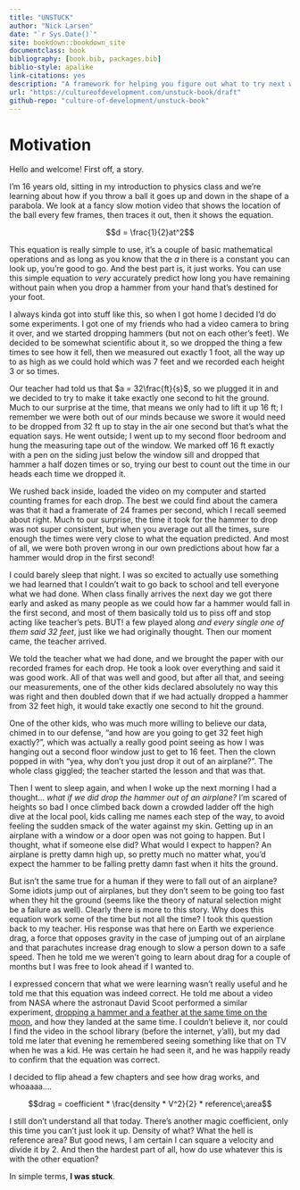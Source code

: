 ```yaml
--- 
title: "UNSTUCK"
author: "Nick Larsen"
date: "`r Sys.Date()`"
site: bookdown::bookdown_site
documentclass: book
bibliography: [book.bib, packages.bib]
biblio-style: apalike
link-citations: yes
description: "A framework for helping you figure out what to try next when things get tough."
url: "https://cultureofdevelopment.com/unstuck-book/draft"
github-repo: "culture-of-development/unstuck-book"
---
```


# Motivation {-}

Hello and welcome!  First off, a story.  

I'm 16 years old, sitting in my introduction to physics class and we're learning about how if you throw a ball it goes up and down in the shape of a parabola.  We look at a fancy slow motion video that shows the location of the ball every few frames, then traces it out, then it shows the equation.

$$d = \frac{1}{2}at^2$$

This equation is really simple to use, it's a couple of basic mathematical operations and as long as you know that the $a$ in there is a constant you can look up, you're good to go.  And the best part is, it just works.  You can use this simple equation to _very_ accurately predict how long you have remaining without pain when you drop a hammer from your hand that's destined for your foot.

I always kinda got into stuff like this, so when I got home I decided I'd do some experiments.  I got one of my friends who had a video camera to bring it over, and we started dropping hammers (but not on each other's feet).  We decided to be somewhat scientific about it, so we dropped the thing a few times to see how it fell, then we measured out exactly 1 foot, all the way up to as high as we could hold which was 7 feet and we recorded each height 3 or so times.

Our teacher had told us that $a = 32\frac{ft}{s}$, so we plugged it in and we decided to try to make it take exactly one second to hit the ground.  Much to our surprise at the time, that means we only had to lift it up 16 ft; I remember we were both out of our minds because we swore it would need to be dropped from 32 ft up to stay in the air one second but that's what the equation says.  He went outside; I went up to my second floor bedroom and hung the measuring tape out of the window.  We marked off 16 ft exactly with a pen on the siding just below the window sill and dropped that hammer a half dozen times or so, trying our best to count out the time in our heads each time we dropped it.

We rushed back inside, loaded the video on my computer and started counting frames for each drop.  The best we could find about the camera was that it had a framerate of 24 frames per second, which I recall seemed about right.  Much to our surprise, the time it took for the hammer to drop was not super consistent, but when you average out all the times, sure enough the times were very close to what the equation predicted.  And most of all, we were both proven wrong in our own predictions about how far a hammer would drop in the first second!

I could barely sleep that night.  I was so excited to actually use something we had learned that I couldn't wait to go back to school and tell everyone what we had done.  When class finally arrives the next day we got there early and asked as many people as we could how far a hammer would fall in the first second, and most of them basically told us to piss off and stop acting like teacher's pets.  BUT! a few played along _and every single one of them said 32 feet_, just like we had originally thought.  Then our moment came, the teacher arrived.

We told the teacher what we had done, and we brought the paper with our recorded frames for each drop.  He took a look over everything and said it was good work.  All of that was well and good, but after all that, and seeing our measurements, one of the other kids declared absolutely no way this was right and then doubled down that if we had actually dropped a hammer from 32 feet high, it would take exactly one second to hit the ground.

One of the other kids, who was much more willing to believe our data, chimed in to our defense, "and how are you going to get 32 feet high exactly?", which was actually a really good point seeing as how I was hanging out a second floor window just to get to 16 feet.  Then the clown popped in with "yea, why don't you just drop it out of an airplane?".  The whole class giggled; the teacher started the lesson and that was that.

Then I went to sleep again, and when I woke up the next morning I had a thought... _what if we did drop the hammer out of an airplane?_  I'm scared of heights so bad I once climbed back down a crowded ladder off the high dive at the local pool, kids calling me names each step of the way, to avoid feeling the sudden smack of the water against my skin.  Getting up in an airplane with a window or a door open was not going to happen.  But I thought, what if someone else did?  What would I expect to happen?  An airplane is pretty damn high up, so pretty much no matter what, you'd expect the hammer to be falling pretty damn fast when it hits the ground.

But isn't the same true for a human if they were to fall out of an airplane?  Some idiots jump out of airplanes, but they don't seem to be going too fast when they hit the ground (seems like the theory of natural selection might be a failure as well).  Clearly there is more to this story.  Why does this equation work some of the time but not all the time?  I took this question back to my teacher.  His response was that here on Earth we experience drag, a force that opposes gravity in the case of jumping out of an airplane and that parachutes increase drag enough to slow a person down to a safe speed.  Then he told me we weren't going to learn about drag for a couple of months but I was free to look ahead if I wanted to.

I expressed concern that what we were learning wasn't really useful and he told me that this equation was indeed correct.  He told me about a video from NASA where the astronaut David Scoot performed a similar experiment, [dropping a hammer and a feather at the same time on the moon](https://nssdc.gsfc.nasa.gov/planetary/lunar/apollo_15_feather_drop.html), and how they landed at the same time.  I couldn't believe it, nor could I find the video in the school library (before the internet, y'all), but my dad told me later that evening he remembered seeing something like that on TV when he was a kid.  He was certain he had seen it, and he was happily ready to confirm that the equation was correct.

I decided to flip ahead a few chapters and see how drag works, and whoaaaa....

$$drag = coefficient * \frac{density * V^2}{2} * reference\;area$$

I still don't understand all that today.  There's another magic coefficient, only this time you can't just look it up.  Density of what?  What the hell is reference area?  But good news, I am certain I can square a velocity and divide it by 2.  And then the hardest part of all, how do use whatever this is with the other equation?

In simple terms, **I was stuck**.
